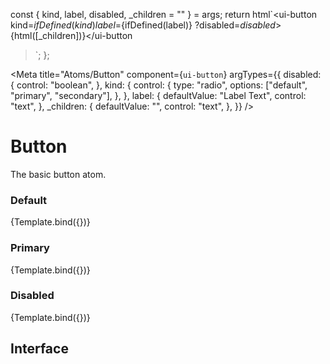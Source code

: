 
  const { kind, label, disabled, _children = "" } = args;
  return html`<ui-button
    kind=${ifDefined(kind)}
    label=${ifDefined(label)}
    ?disabled=${disabled}
    >${html([_children])}</ui-button
  >`;
};

<Meta
  title="Atoms/Button"
  component={`ui-button`}
  argTypes={{
    disabled: {
      control: "boolean",
    },
    kind: {
      control: {
        type: "radio",
        options: ["default", "primary", "secondary"],
      },
    },
    label: {
      defaultValue: "Label Text",
      control: "text",
    },
    _children: {
      defaultValue: "",
      control: "text",
    },
  }}
/>

# Button

The basic button atom.

### Default

<Canvas>
  <Story
    name="Default"
    args={{
      _children: "Button Label",
    }}
  >
    {Template.bind({})}
  </Story>
</Canvas>

### Primary

<Canvas>
  <Story
    name="Primary"
    args={{
      kind: "primary",
      _children: "Button Label",
    }}
  >
    {Template.bind({})}
  </Story>
</Canvas>

### Disabled

<Canvas>
  <Story
    name="Disabled"
    args={{
      disabled: true,
      _children: "Button Label",
    }}
  >
    {Template.bind({})}
  </Story>
</Canvas>

## Interface

<ArgsTable />
